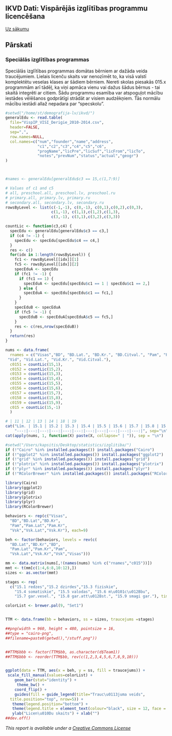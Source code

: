IKVD Dati: Vispārējās izglītības programmu licencēšana
----------

[Uz sākumu](../index.html)

## Pārskati
### Speciālās izglītības programmas

Speciālās izglītības programmas domātas bērniem ar dažāda veida traucējumiem. Lielais licenču skaits var nenozīmēt to, ka visā valstī komplektētu veselas klases ar šādiem bērniem. Nereti skolas piesakās 015.x programmām arī tādēļ, ka viņi apmāca vienu vai dažus šādus bērnus - tai skaitā integrēti ar citiem. Šādu programmu esamība var atspoguļot mācību iestādes vēlēšanos godprātīgi strādāt ar visiem audzēkņiem. Tās normālu mācību iestādi allaž nepadara par "specskolu".

```r
#setwd("/home/st/demografija-lv/ikvd/")
generalEdu <- read.table(
  file="VispIP_VISI_Derigie_2010-2014.csv", 
  header=FALSE,
  sep=",",
  row.names=NULL,
  col.names=c("num","founder","name","address",
              "c1","c2","c3","c4","c5","c6",
              "progName","licPre","licSuf","licFrom","licTo",
              "notes","prevNum","status","actual","geogr")
)



#names <- generalEdu[generalEdu$c3 == 15,c(1,7:9)]

# Values of c1 and c5
# all, preschool.all, preschool.lv, preschool.ru
# primary.all, primary.lv, primary.ru
# secondary.all, secondary.lv, secondary.ru
rowsByLevel <- list(c(-1,-1), c(0,-1), c(0,1),c(0,2),c(0,3),
                    c(1,-1), c(1,1),c(1,2),c(1,3),
                    c(3,-1), c(3,1),c(3,2),c(3,3))

countLic <- function(c3,c4) {
  specEdu <- generalEdu[generalEdu$c3 == c3,]
  if (c4 != -1) {
    specEdu <- specEdu[specEdu$c4 == c4,]
  } 
  res <- c()
  for(idx in 1:length(rowsByLevel)) {
    fc1 <- rowsByLevel[[idx]][1]
    fc5 <- rowsByLevel[[idx]][2]    
    specEduA <- specEdu
    if (fc1 != -1) {
      if (fc1 == 1) {
        specEduA <- specEdu[specEdu$c1 == 1 | specEdu$c1 == 2,]
      } else {
        specEduA <- specEdu[specEdu$c1 == fc1,]
      }
    } 
    specEduB <- specEduA
    if (fc5 != -1) {
      specEduB <- specEduA[specEduA$c5 == fc5,]
    } 
    res <- c(res,nrow(specEduB))
  }
  return(res)
}

nums <- data.frame(
  rnames = c("Visas","BD", "BD.Lat.", "BD.Kr.", "BD.Citval.", "Pam", "Pam.Lat.", "Pam.Kr.", "Pam.Citval.",
 "Vid", "Vid.Lat.", "Vid.Kr.", "Vid.Citval."),
  c0151 = countLic(15,1), 
  c0152 = countLic(15,2), 
  c0153 = countLic(15,3), 
  c0154 = countLic(15,4), 
  c0155 = countLic(15,5), 
  c0156 = countLic(15,6), 
  c0157 = countLic(15,7), 
  c0158 = countLic(15,8), 
  c0159 = countLic(15,9),
  c015 = countLic(15,-1)
  )

# | 11 | 12 | 13 | 14 | 18 | 19
cat("Līm. | 15.1 | 15.2 | 15.3 | 15.4 | 15.5 | 15.6 | 15.7 | 15.8 | 15.9 | 15.Kopā ",    
    "---:|---:|---:|---:|---:|---:|---:|---:|---:|---:|---:|", sep="\n")
cat(apply(nums, 1, function(X) paste(X, collapse=" | ")), sep = "\n")
```





```r
#setwd("/Users/kapsitis/Desktop/statistics/izglitiba/")
if (!"Cairo" %in% installed.packages()) install.packages("Cairo")
if (!"ggplot2" %in% installed.packages()) install.packages("ggplot2")
if (!"grid" %in% installed.packages()) install.packages("grid")
if (!"plotrix" %in% installed.packages()) install.packages("plotrix")
if (!"plyr" %in% installed.packages()) install.packages("plyr")
if (!"RColorBrewer" %in% installed.packages()) install.packages("RColorBrewer")

library(Cairo)
library(ggplot2)
library(grid)
library(plotrix)
library(plyr)
library(RColorBrewer)

behaviors <- rep(c("Visas",
  "BD","BD.Lat","BD.Kr",
  "Pam","Pam.Lat","Pam.Kr",
  "Vsk","Vsk.Lat","Vsk.Kr"), each=9)

beh <- factor(behaviors, levels = rev(c(
  "BD.Lat","BD.Kr","BD",
  "Pam.Lat","Pam.Kr","Pam",
  "Vsk.Lat","Vsk.Kr","Vsk","Visas")))

mm <- data.matrix(nums[,!(names(nums) %in% c("rnames","c015"))])
mmt <- t(mm[c(1:4,6:8,10:12),])
sizes <- as.vector(mmt)

stages <- rep(
  c("15.1 redzes","15.2 dzirdes","15.3 fiziskie",
    "15.4 somatiskie", "15.5 valodas", "15.6 m\u0101c\u012Bbu",
    "15.7 gar.vesel.", "15.8 gar.att\u012Bst.", "15.9 smagi gar."), times=10)

colorList <- brewer.pal(9, "Set1")


TTM <- data.frame(bb = behaviors, ss = sizes, traucejums =stages)

##png(width = 960, height = 480, pointsize = 16, 
##type = "cairo-png",
##filename=paste0(getwd(),"/stuff.png"))


##TTM$bbb <- factor(TTM$bb, as.character(d$Team1))
##TTM$bbb <- reorder(TTM$bb, rev(c(1,2,3,4,5,6,7,8,9,10)))


ggplot(data = TTM, aes(x = beh, y = ss, fill = traucejums)) + 
 scale_fill_manual(values=colorList) + 
    geom_bar(stat="identity") + 
     theme_bw() +
    coord_flip() + 
    guides(fill = guide_legend(title="Trauc\u0113juma veids",
  title.position="top", nrow=5)) +
   theme(legend.position="bottom") + 
   theme(legend.title = element_text(colour="black", size = 12, face = "bold")) +
   ylab("Licen\u010Du skaits") + xlab("")
##dev.off()
```


*This report is available under a [Creative Commons License](http://creativecommons.org/licenses/by/4.0/deed.en_US)*